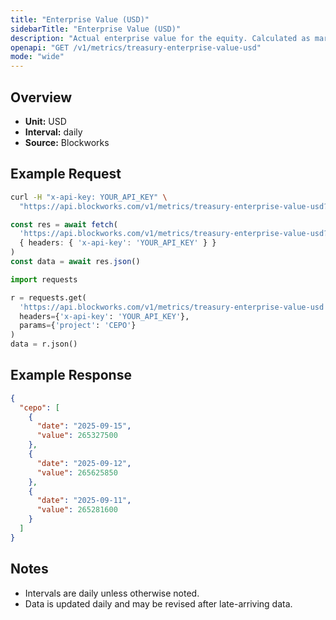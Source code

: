 ```yaml
---
title: "Enterprise Value (USD)"
sidebarTitle: "Enterprise Value (USD)"
description: "Actual enterprise value for the equity. Calculated as market cap - liabilities + assets"
openapi: "GET /v1/metrics/treasury-enterprise-value-usd"
mode: "wide"
---
```


## Overview

- **Unit:** USD
- **Interval:** daily
- **Source:** Blockworks

## Example Request

<CodeGroup>

```bash cURL
curl -H "x-api-key: YOUR_API_KEY" \
  "https://api.blockworks.com/v1/metrics/treasury-enterprise-value-usd?project=CEPO"
```

```typescript TypeScript
const res = await fetch(
  'https://api.blockworks.com/v1/metrics/treasury-enterprise-value-usd?project=CEPO',
  { headers: { 'x-api-key': 'YOUR_API_KEY' } }
)
const data = await res.json()
```

```python Python
import requests

r = requests.get(
  'https://api.blockworks.com/v1/metrics/treasury-enterprise-value-usd',
  headers={'x-api-key': 'YOUR_API_KEY'},
  params={'project': 'CEPO'}
)
data = r.json()
```

</CodeGroup>

## Example Response

```json
{
  "cepo": [
    {
      "date": "2025-09-15",
      "value": 265327500
    },
    {
      "date": "2025-09-12",
      "value": 265625850
    },
    {
      "date": "2025-09-11",
      "value": 265281600
    }
  ]
}
```

## Notes
- Intervals are daily unless otherwise noted.
- Data is updated daily and may be revised after late-arriving data.